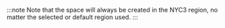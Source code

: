 :::note
Note that the space will always be created in the NYC3 region, no matter the selected or default region used.
:::

